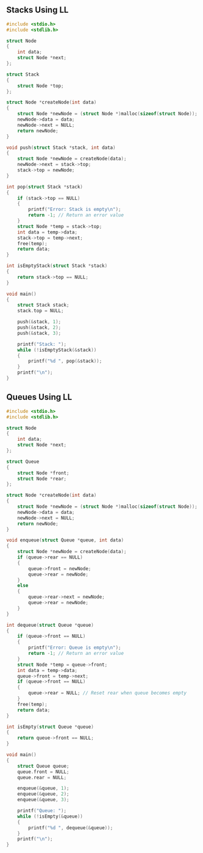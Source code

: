 ## Stacks Using LL

```c
#include <stdio.h>
#include <stdlib.h>

struct Node
{
	int data;
	struct Node *next;
};

struct Stack
{
	struct Node *top;
};

struct Node *createNode(int data)
{
	struct Node *newNode = (struct Node *)malloc(sizeof(struct Node));
	newNode->data = data;
	newNode->next = NULL;
	return newNode;
}

void push(struct Stack *stack, int data)
{
	struct Node *newNode = createNode(data);
	newNode->next = stack->top;
	stack->top = newNode;
}

int pop(struct Stack *stack)
{
	if (stack->top == NULL)
	{
		printf("Error: Stack is empty\n");
		return -1; // Return an error value
	}
	struct Node *temp = stack->top;
	int data = temp->data;
	stack->top = temp->next;
	free(temp);
	return data;
}

int isEmptyStack(struct Stack *stack)
{
	return stack->top == NULL;
}

void main()
{
	struct Stack stack;
	stack.top = NULL;

	push(&stack, 1);
	push(&stack, 2);
	push(&stack, 3);

	printf("Stack: ");
	while (!isEmptyStack(&stack))
	{
		printf("%d ", pop(&stack));
	}
	printf("\n");
}
```

## Queues Using LL

```c
#include <stdio.h>
#include <stdlib.h>

struct Node
{
	int data;
	struct Node *next;
};

struct Queue
{
	struct Node *front;
	struct Node *rear;
};

struct Node *createNode(int data)
{
	struct Node *newNode = (struct Node *)malloc(sizeof(struct Node));
	newNode->data = data;
	newNode->next = NULL;
	return newNode;
}

void enqueue(struct Queue *queue, int data)
{
	struct Node *newNode = createNode(data);
	if (queue->rear == NULL)
	{
		queue->front = newNode;
		queue->rear = newNode;
	}
	else
	{
		queue->rear->next = newNode;
		queue->rear = newNode;
	}
}

int dequeue(struct Queue *queue)
{
	if (queue->front == NULL)
	{
		printf("Error: Queue is empty\n");
		return -1; // Return an error value
	}
	struct Node *temp = queue->front;
	int data = temp->data;
	queue->front = temp->next;
	if (queue->front == NULL)
	{
		queue->rear = NULL; // Reset rear when queue becomes empty
	}
	free(temp);
	return data;
}

int isEmpty(struct Queue *queue)
{
	return queue->front == NULL;
}

void main()
{
	struct Queue queue;
	queue.front = NULL;
	queue.rear = NULL;

	enqueue(&queue, 1);
	enqueue(&queue, 2);
	enqueue(&queue, 3);

	printf("Queue: ");
	while (!isEmpty(&queue))
	{
		printf("%d ", dequeue(&queue));
	}
	printf("\n");
}
```
